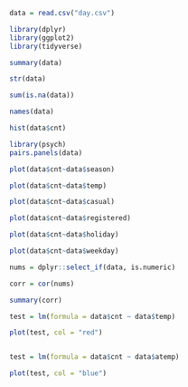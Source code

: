 ```r
data = read.csv("day.csv")
```
```r
library(dplyr)
library(ggplot2)
library(tidyverse)
```

```r
summary(data)
```
```r
str(data)
```

```r
sum(is.na(data))
```

```r
names(data)
```
```r
hist(data$cnt)
```

```r
library(psych)
pairs.panels(data)
```
```r
plot(data$cnt~data$season)
```
```r
plot(data$cnt~data$temp)
```
```r
plot(data$cnt~data$casual)
```
```r
plot(data$cnt~data$registered)
```


```r
plot(data$cnt~data$holiday)
```
```r
plot(data$cnt~data$weekday)
```

```r
nums = dplyr::select_if(data, is.numeric)
```
```r
corr = cor(nums)
```
```r
summary(corr)
```

```r
test = lm(formula = data$cnt ~ data$temp)
```
```r
plot(test, col = "red")
```


```r
```

```r
test = lm(formula = data$cnt ~ data$atemp)
```
```r
plot(test, col = "blue")
```

